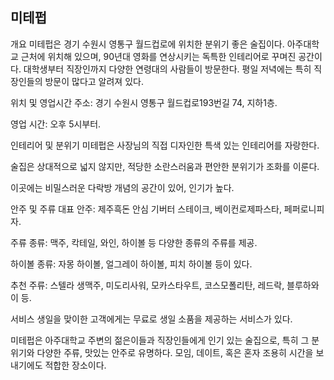 ## 미테펍
개요
미테펍은 경기 수원시 영통구 월드컵로에 위치한 분위기 좋은 술집이다. 아주대학교 근처에 위치해 있으며, 90년대 영화를 연상시키는 독특한 인테리어로 꾸며진 공간이다​​​​​​​​. 대학생부터 직장인까지 다양한 연령대의 사람들이 방문한다. 평일 저녁에는 특히 직장인들의 방문이 많다고 알려져 있다​​.

위치 및 영업시간
주소: 경기 수원시 영통구 월드컵로193번길 74, 지하1층​​​​.

영업 시간: 오후 5시부터​​.

인테리어 및 분위기
미테펍은 사장님의 직접 디자인한 특색 있는 인테리어를 자랑한다​​.

술집은 상대적으로 넓지 않지만, 적당한 소란스러움과 편안한 분위기가 조화를 이룬다​​​​.

이곳에는 비밀스러운 다락방 개념의 공간이 있어, 인기가 높다​​.

안주 및 주류
대표 안주: 제주흑돈 안심 기버터 스테이크, 베이컨로제파스타, 페퍼로니피자​​.

주류 종류: 맥주, 칵테일, 와인, 하이볼 등 다양한 종류의 주류를 제공.

하이볼 종류: 자몽 하이볼, 얼그레이 하이볼, 피치 하이볼 등이 있다​​.

추천 주류: 스텔라 생맥주, 미도리사워, 모카스타우트, 코스모폴리탄, 레드락, 블루하와이 등​​.

서비스
생일을 맞이한 고객에게는 무료로 생일 소품을 제공하는 서비스가 있다​​.

미테펍은 아주대학교 주변의 젊은이들과 직장인들에게 인기 있는 술집으로, 특히 그 분위기와 다양한 주류, 맛있는 안주로 유명하다. 모임, 데이트, 혹은 혼자 조용히 시간을 보내기에도 적합한 장소이다.